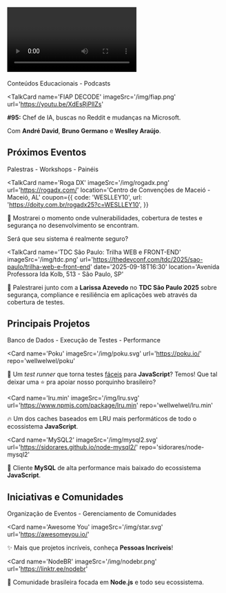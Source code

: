 
## <Video /> Vídeos Recentes

<div className='badge'>
  <span>Conteúdos Educacionais - Podcasts</span>
</div>

<TalkCard
  name='FIAP DECODE'
  imageSrc='/img/fiap.png'
  url='https://youtu.be/XdEsRjPllZs'
>

**\#95:** Chef de IA, buscas no Reddit e mudanças na Microsoft.

Com **André David**, **Bruno Germano** e **Weslley Araújo**.

</TalkCard>

## <Pin /> Próximos Eventos

<div className='badge'>
  <span>Palestras - Workshops - Painéis</span>
</div>

<TalkCard
  name='Roga DX'
  imageSrc='/img/rogadx.png'
  url='https://rogadx.com/'
  location='Centro de Convenções de Maceió - Maceió, AL'
  coupon={{
    code: 'WESLLEY10',
    url: 'https://doity.com.br/rogadx25?c=WESLLEY10',
  }}
>

👾 Mostrarei o momento onde vulnerabilidades, cobertura de testes e segurança no desenvolvimento se encontram.

Será que seu sistema é realmente seguro?

</TalkCard>

<TalkCard
  name='TDC São Paulo: Trilha WEB e FRONT-END'
  imageSrc='/img/tdc.png'
  url='https://thedevconf.com/tdc/2025/sao-paulo/trilha-web-e-front-end'
  date='2025-09-18T16:30'
  location='Avenida Professora Ida Kolb, 513 - São Paulo, SP'
>

🔐 Palestrarei junto com a **Larissa Azevedo** no **TDC São Paulo 2025** sobre segurança, compliance e resiliência em aplicações web através da cobertura de testes.

</TalkCard>

## <Star /> Principais Projetos

<div className='badge'>
  <span>Banco de Dados - Execução de Testes - Performance</span>
</div>

<Card
  name='Poku'
  imageSrc='/img/poku.svg'
  url='https://poku.io/'
  repo='wellwelwel/poku'
>

🐷 Um _test runner_ que torna testes <ins>fáceis</ins> para **JavaScript**? Temos! Que tal deixar uma ⭐️ pra apoiar nosso porquinho brasileiro?

</Card>

<Card
  name='lru.min'
  imageSrc='/img/lru.svg'
  url='https://www.npmjs.com/package/lru.min'
  repo='wellwelwel/lru.min'
>

🔥 Um dos caches baseados em LRU mais performáticos de todo o ecossistema **JavaScript**.

</Card>

<Card
  name='MySQL2'
  imageSrc='/img/mysql2.svg'
  url='https://sidorares.github.io/node-mysql2/'
  repo='sidorares/node-mysql2'
>

🐬 Cliente **MySQL** de alta performance mais baixado do ecossistema **JavaScript**.

</Card>

## <HeartHandshake /> Iniciativas e Comunidades

<div className='badge'>
  <span>Organização de Eventos - Gerenciamento de Comunidades</span>
</div>

<Card
  name='Awesome You'
  imageSrc='/img/star.svg'
  url='https://awesomeyou.io/'
>

✨ Mais que projetos incríveis, conheça **Pessoas Incríveis**!

</Card>

<Card
  name='NodeBR'
  imageSrc='/img/nodebr.png'
  url='https://linktr.ee/nodebr'
>

🐢 Comunidade brasileira focada em **Node.js** e todo seu ecossistema.

</Card>
